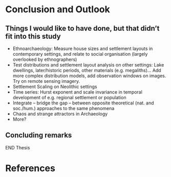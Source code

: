 # Conclusion and Outlook

## Things I would like to have done, but that didn't fit into this study
-   Ethnoarchaeology: Measure house sizes and settlement layouts in contemporary settings, and relate to social organisation (largely overlooked by ethnographers)
-   Test distributions and settlement layout analysis on other settings: Lake dwellings, later/historic periods, other materials (e.g. megaliths)... Add more complex distribution models, add observation windows on images. Try on remote sensing imagery.
-   Settlement Scaling on Neolithic settings
-   Time series: Hurst exponent and scale invariance in temporal development of e.g. regional settlement or population
-   Integrate -- bridge the gap -- between opposite theoretical (nat. and soc./hum.) approaches to the same phenomena
-   Chaos and strange attractors in Archaeology
-   More?

## Concluding remarks

END Thesis

::: {#refs}
# References {.unnumbered}
:::
